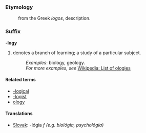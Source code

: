 ===Etymology===
:from the Greek ''logos'', description.

===Suffix===
'''-logy'''

#denotes a branch of learning; a study of a particular subject.
#:''Examples'': biology, geology. 
#:''For more examples, see'' [[w:List of ologies| Wikipedia: List of ologies]]

====Related terms====
*[[-logical]]
*[[-logist]]
*[[ology]]

====Translations====
*[[Slovak]]: -lógia ''f (e.g. biológia, psychológia)''